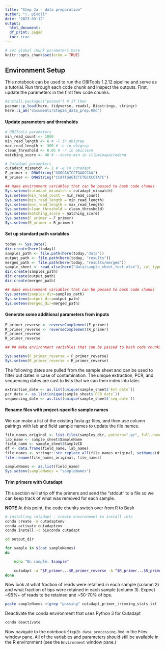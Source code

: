 ```yaml
---
title: "Step 2a - data preparation"
author: "T. Divoll"
date: "2023-09-12"
output: 
  html_document:
  df_print: paged
  toc: true
---
```


```r
# set global chunk parameters here
knitr::opts_chunk$set(echo = TRUE)
```

## Environment Setup

This notebook can be used to run the OBITools 1.2.12 pipeline and serve as a tutorial. Run through each code chunk and inspect the outputs. First, update the parameters in the first few code chunks.

```r
#install.packages("pacman") # if then
pacman::p_load(here, tidyverse, readxl, Biostrings, stringr)
here::i_am("documents/Step2a_data_prep.Rmd")
```

#### Update parameters and thresholds
```r
# OBITools parameters
min_read_count <- 1000
min_read_length <- 8 # -l in obigrep
max_read_length <- 300 # -L in obigrep
clean_threshold <- 0.05 # -r in obiclean
matching_score <- 40 # --score-min in illuminapairedend

# Cutadapt parameters
cutadapt_mismatch <- 2 # -e in cutadapt
F_primer <- DNAString("GGGCAATCCTGAGCCAA")
R_primer <- DNAString("CCATTGAGTCTCTGCACCTATC")

## make environment variables that can be passed to bash code chunks
Sys.setenv(cutadapt_mismatch = cutadapt_mismatch)
Sys.setenv(min_read_count = min_read_count)
Sys.setenv(min_read_length = min_read_length)
Sys.setenv(max_read_length = max_read_length)
Sys.setenv(clean_threshold = clean_threshold)
Sys.setenv(matching_score = matching_score)
Sys.setenv(F_primer = F_primer)
Sys.setenv(R_primer = R_primer)
```

#### Set up standard path variables
```r
today <- Sys.Date()
dir.create(here(today))
samples_path <- file.path(here(today,"data"))
output_path <- file.path(here(today, "results"))
merged_path <- file.path(here(today, "results/merged"))
sample_sheet <- read_xlsx(here("data/sample_sheet_test.xlsx"), col_types = "guess")
dir.create(samples_path)
dir.create(output_path)
dir.create(merged_path)

## make environment variables that can be passed to bash code chunks
Sys.setenv(samples_dir=samples_path)
Sys.setenv(output_dir=output_path)
Sys.setenv(merged_dir=merged_path)
```

#### Generate some additional parameters from inputs
```r
F_primer_reverse <- reverseComplement(F_primer)
R_primer_reverse <- reverseComplement(R_primer)
F_primer_reverse 
R_primer_reverse

## ## make environment variables that can be passed to bash code chunks

Sys.setenv(F_primer_reverse = F_primer_reverse)
Sys.setenv(R_primer_reverse = R_primer_reverse)
```
The following dates are pulled from the sample sheet and can be used to filter out dates in case of contamination. The unique extraction, PCR, and sequencing dates are cast to lists that we can then index into later.
```r
extraction_date <- as.list(unique(sample_sheet$`Ext date`))
pcr_date <- as.list(unique(sample_sheet$`PCR date`))
sequencing_date <- as.list(unique(sample_sheet$`seq date`))
```

#### Rename files with project-specific sample names
We can make a list of the existing fasta.gz files, and then use column pairings with lab and field sample names to update the file names.

```r
file_names_original <- list.files(samples_dir, pattern=".gz", full.names = T) 
lab_name <- sample_sheet$SampleName
field_name <- sample_sheet$SampleID
df <- data.frame(field_name, lab_name)
file_names <- stringr::str_replace_all(file_names_original, setNames(df$field_name, df$lab_name))
file.rename(file_names_original, file_names)
```

```r
sampleNames <- as.list(field_name)
Sys.setenv(sampleNames = "sampleNames")
```

#### Trim primers with Cutadapt
This section will strip off the primers and send the "stdout" to a file so we can keep track of what was removed for each sample.

**NOTE** At this point, the code chunks switch over from R to Bash
```bash
# installing cutadapt - create environment to install into
conda create -n cutadaptenv
conda activate cutadaptenv
conda install -c bioconda cutadapt
```

```bash
cd output_dir

for sample in $(cat sampleNames)
do

    echo "On sample: $sample"
  
    cutadapt -a ^$F_primer...$R_primer_reverse -A ^$R_primer...$R_primer_reverse --no-indels -e $cutadapt_mismatch --discard-untrimmed -o ${sample}_S[0-9]+_L001_R1_001_trimmed.fastq.gz -p ${sample}_S[0-9]+_L001_R2_001_trimmed.fastq.gz ${sample}_S[0-9]+_L001_R1_001.fastq.gz ${sample}_S[0-9]+_L001_R2_001.fastq.gz >> cutadapt_primer_trimming_stats.txt 2>&1
done
```

Now look at what fraction of reads were retained in each sample (column 2) and what fraction of bps were retained in each sample (column 3). Expect ~95%+ of reads to be retained and ~50-70% of bps. 
```bash
paste sampleNames <(grep "passing" cutadapt_primer_trimming_stats.txt | cut -f3 -d "(" | tr -d ")") <(grep "filtered" cutadapt_primer_trimming_stats.txt | cut -f3 -d "(" | tr -d ")")
```

Deactivate the conda environment that uses Python 3 for Cutadapt
```bash
conda deactivate
```

Now navigate to the notebook `Step2b_data_processing.Rmd` in the Files window pane. All of the variables and parameters should still be available in the R environment (see the `Environment` window pane.)

